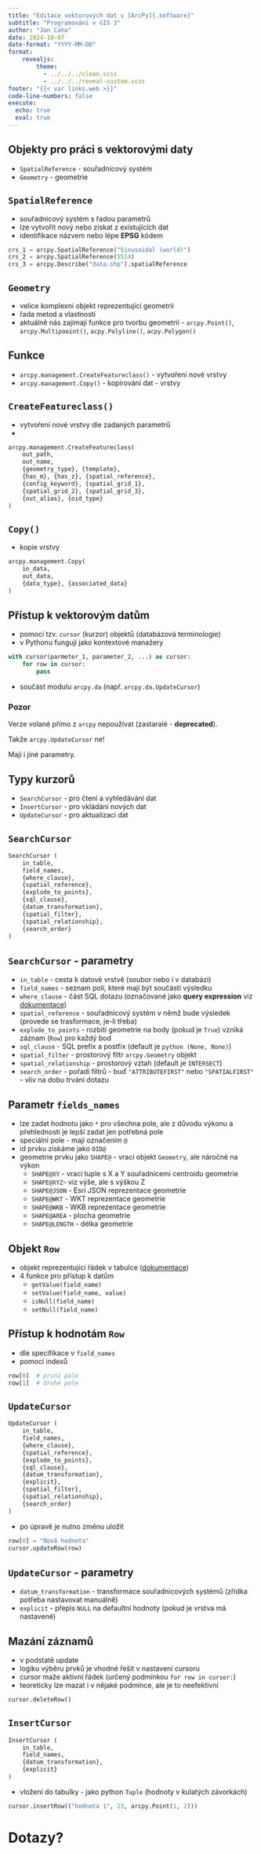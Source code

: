 ```yaml
---
title: "Editace vektorových dat v [ArcPy]{.software}"
subtitle: "Programování v GIS 3"
author: "Jan Caha"
date: 2024-10-07
date-format: "YYYY-MM-DD"
format: 
    revealjs:
        theme: 
          - ../../../clean.scss 
          - ../../../reveal-custom.scss
footer: "{{< var links.web >}}"
code-line-numbers: false
execute:
  echo: true
  eval: true
---
```


## Objekty pro práci s vektorovými daty

- `SpatialReference` - souřadnicový systém
- `Geometry` - geometrie

## `SpatialReference`

- souřadnicový systém s řadou parametrů
- lze vytvořit nový nebo získat z existujících dat
- identifikace názvem nebo lépe **EPSG** kódem

```python
crs_1 = arcpy.SpatialReference("Sinusoidal (world)")
crs_2 = arcpy.SpatialReference(5514)
crs_3 = arcpy.Describe("data.shp").spatialReference
```

## `Geometry`

- velice komplexní objekt reprezentující geometrii
- řada metod a vlastností
- aktuálně nás zajímají funkce pro tvorbu geometrií - `arcpy.Point()`, `arcpy.Multipooint()`, `acpy.Polyline()`, `acpy.Polygon()`

## Funkce

- `arcpy.management.CreateFeatureclass()` - vytvoření nové vrstvy
- `arcpy.management.Copy()` - kopírování dat - vrstvy

## `CreateFeatureclass()`

- vytvoření nové vrstvy dle zadaných parametrů
- 
```python
arcpy.management.CreateFeatureclass(
    out_path, 
    out_name, 
    {geometry_type}, {template}, 
    {has_m}, {has_z}, {spatial_reference}, 
    {config_keyword}, {spatial_grid_1}, 
    {spatial_grid_2}, {spatial_grid_3}, 
    {out_alias}, {oid_type}
)
```

## `Copy()`

- kopie vrstvy

```python
arcpy.management.Copy(
    in_data, 
    out_data, 
    {data_type}, {associated_data}
)
```

## Přístup k vektorovým datům

- pomocí tzv. `cursor` (kurzor) objektů (databázová terminologie)
- v Pythonu fungují jako kontextové manažery
  
```python
with cursor(parmeter_1, parameter_2, ...) as cursor:
    for row in cursor:
        pass
```

- součást modulu `arcpy.da` (např. `arcpy.da.UpdateCursor`)

::: {.callout-warning}
### Pozor
Verze volané přímo z `arcpy` nepoužívat (zastaralé - **deprecated**).

Takže `arcpy.UpdateCursor` ne!

Mají i jiné parametry.
:::


## Typy kurzorů

- `SearchCursor` - pro čtení a vyhledávání dat
- `InsertCursor` - pro vkládání nových dat
- `UpdateCursor` - pro aktualizaci dat

## `SearchCursor`

```python
SearchCursor (
    in_table, 
    field_names, 
    {where_clause}, 
    {spatial_reference}, 
    {explode_to_points}, 
    {sql_clause}, 
    {datum_transformation}, 
    {spatial_filter}, 
    {spatial_relationship}, 
    {search_order}
)
```

## `SearchCursor` - parametry

- `in_table` - cesta k datové vrstvě (soubor nebo i v databázi)
- `field_names` - seznam polí, které mají být součástí výsledku
- `where_clause` - část SQL dotazu (označované jako **query expression** viz [dokumentace](https://pro.arcgis.com/en/pro-app/latest/help/mapping/navigation/write-a-query-in-the-query-builder.htm))
- `spatial_reference` - souřadnicový systém v němž bude výsledek (provede se trasformace, je-li třeba)
- `explode_to_points` - rozbití geometrie na body (pokud je `True`) vzniká záznam (`Row`) pro každý bod
- `sql_clause` - SQL prefix a postfix (default je `python (None, None)`)
- `spatial_filter` - prostorový filtr `arcpy.Geometry` objekt
- `spatial_relationship` - prostorový vztah (default je `INTERSECT`)
- `search_order` - pořadí filtrů - buď `"ATTRIBUTEFIRST"` nebo `"SPATIALFIRST"` - vliv na dobu trvání dotazu

## Parametr `fields_names`

- lze zadat hodnotu jako `*` pro všechna pole, ale z důvodu výkonu a přehlednosti je lepší zadat jen potřebná pole
- speciální pole - mají označením `@`
- id prvku získáme jako `OID@`
- geometrie prvku jako `SHAPE@` - vrací objekt `Geometry`, ale náročné na výkon
  - `SHAPE@XY` - vrací tuple s X a Y souřadnicemi centroidu geometrie
  - `SHAPE@XYZ`- viz výše, ale s výškou Z
  - `SHAPE@JSON` - Esri JSON reprezentace geometrie
  - `SHAPE@WKT` - WKT reprezentace geometrie
  - `SHAPE@WKB` - WKB reprezentace geometrie
  - `SHAPE@AREA` - plocha geometrie
  - `SHAPE@LENGTH` - délka geometrie

## Objekt `Row`

- objekt reprezentující řádek v tabulce ([dokumentace](https://pro.arcgis.com/en/pro-app/latest/arcpy/classes/row.htm))
- 4 funkce pro přístup k datům
  - `getValue(field_name)`
  - `setValue(field_name, value)`
  - `isNull(field_name)`
  - `setNull(field_name)`

## Přístup k hodnotám `Row`

- dle specifikace v `field_names`
- pomocí indexů

```python
row[0]  # první pole
row[1]  # druhé pole
```

## `UpdateCursor`

```python
UpdateCursor (
    in_table, 
    field_names, 
    {where_clause}, 
    {spatial_reference}, 
    {explode_to_points}, 
    {sql_clause}, 
    {datum_transformation}, 
    {explicit}, 
    {spatial_filter}, 
    {spatial_relationship}, 
    {search_order}
)
```

- po úpravě je nutno změnu uložit

```python
row[0] = "Nová hodnota"
cursor.updateRow(row)
```

## `UpdateCursor` - parametry

- `datum_transformation` - transformace souřadnicových systémů (zřídka potřeba nastavovat manuálně)
- `explicit` - přepis `NULL` na defaultní hodnoty (pokud je vrstva má nastavené)
  
## Mazání záznamů

- v podstatě update
- logiku výběru prvků je vhodné řešit v nastavení cursoru
- cursor maže aktivní řádek (určený podmínkou `for row in cursor:`)
- teoreticky lze mazat i v nějaké podmínce, ale je to neefektivní

```python
cursor.deleteRow()
```

## `InsertCursor`

```python
InsertCursor (
    in_table, 
    field_names, 
    {datum_transformation}, 
    {explicit}
)
```

- vložení do tabulky - jako python `Tuple` (hodnoty v kulatých závorkách)

```python
cursor.insertRow(("hodnota 1", 23, arcpy.Point(1, 2)))
```

# Dotazy?{.center}